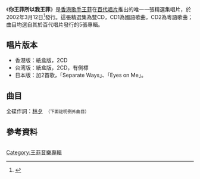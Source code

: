 {{Album infobox | <!-- See Wikipedia:WikiProject_Albums -->
|  Name        = 你王菲所以我王菲
|  Type        = [[精選輯|精選輯]]
|  Artist      = [[王菲|王菲]]
|  Cover       = Favourite faye wong.jpg
|  Released    = 2002年3月12日
|  Recorded    = 
|  Genre       = [[國語流行音樂|國語流行音樂]]/[[粵語流行音樂|粵語流行音樂]]
|  Length      = 
|  Label       = [[百代唱片|百代唱片]]
|  Number      =
|  Producer    = [[梁榮駿|梁榮駿]]
|  Last album  = 我的王菲時代<br />(2001年)
|  This album  = '''你王菲所以我王菲''' <br />(2002年)
|  Next album  = Faye Best <br />(2002年)
}}

《'''你王菲所以我王菲'''》是[[香港|香港]][[歌手|歌手]][[王菲|王菲]]在[[百代唱片|百代唱片]]推出的唯一一張精選集唱片，於2002年3月12日<ref>{{Cite web |url=http://ent.sina.com.cn/p/i/2002-03-14/75908.html |title=互不相讓 鄭秀文王菲三月同時推出新唱片 |accessdate=2015-09-19 |archive-date=2005-03-15 |archive-url=https://web.archive.org/web/20050315032259/http://ent.sina.com.cn/p/i/2002-03-14/75908.html |dead-url=no }}</ref>發行。這張精選集為雙CD，CD1為國語歌曲，CD2為粵語歌曲；曲目均選自其於百代唱片發行的5張專輯。

== 唱片版本 ==
*香港版：紙盒版，2CD
*台湾版：紙盒版，2CD，有側標
*日本版：加2首歌，「Separate Ways」、「Eyes on Me」。

== 曲目 ==
全碟作詞：[[林夕|林夕]]　<small>（下面註明例外曲目）</small>
{{Tracklist
| collapsed = 
| headline = Disc 1
| font_size = 
| total_length = 
|-
| extra_column = 選自
|-
| title1 = 懷念
| note1 = [[黃偉文|黃偉文]]作詞
| longnote1 = 
| music1 = Robin Guthrie、Elizabeth Fraser、Simon Raymonde
| lyrics1 = 
| arranger1 = [[张亚东_(音乐人)|張亞東]]
| producer1 = 
| extra1 = [[王菲_(1997年專輯)|王菲]]（1997）
| length1 = 
|-
| title2 = 你快樂（所以我快樂）
| note2 = 
| longnote2 = 
| music2 = 張亞東
| lyrics2 = 
| arranger2 = 張亞東
| producer2 = 
| extra2 = 王菲（1997）
| length2 = 
|-
| title3 = 麻醉
| note3 = 
| longnote3 = 
| music3 = 周鳳嶺
| lyrics3 = 
| arranger3 = [[Adrian_Chan|Adrian Chan]]
| producer3 = 
| extra3 = 王菲（1997）
| length3 = 
|-
| title4 = 我也不想這樣
| note4 = 
| longnote4 = 
| music4 = [[Alex_San|Alex San]]
| lyrics4 = 
| arranger4 = Alex San
| producer4 = 
| extra4 = 王菲（1997）
| length4 = 
|-
| title5 = 悶
| note5 = 
| longnote5 = 
| music5 = 張亞東
| lyrics5 = 
| arranger5 = 張亞東
| producer5 = 
| extra5 = 王菲（1997）
| length5 = 
|-
| title6 = 人間
| note6 = 
| longnote6 = 
| music6 = [[中島みゆき|中島みゆき]]
| lyrics6 = 
| arranger6 = Adrian Chan
| producer6 = 
| extra6 = 王菲（1997）
| length6 = 
|-
| title7 = 臉
| note7 = 
| longnote7 = 
| music7 = 王菲
| lyrics7 = 
| arranger7 = 周廣斌
| producer7 = 
| extra7 = [[唱遊|唱遊]]
| length7 = 
|-
| title8 = 開到荼蘼
| note8 = 
| longnote8 = 
| music8 = [[C.Y._Kong|C.Y. Kong]]
| lyrics8 = 
| arranger8 = C.Y. Kong
| producer8 = 
| extra8 = [[只愛陌生人|只愛陌生人]]
| length8 = 
|-
| title9 = 只愛陌生人
| note9 = 
| longnote9 = 
| music9 = 張亞東
| lyrics9 = 
| arranger9 = 張亞東
| producer9 = 
| extra9 = 只愛陌生人
| length9 = 
|-
| title10 = 當時的月亮
| note10 = 
| longnote10 = 
| music10 = [[李冰|李冰]]
| lyrics10 = 
| arranger10 = Adrian Chan
| producer10 = 
| extra10 = 只愛陌生人
| length10 = 
|-
| title11 = 香奈兒
| note11 = 
| longnote11 = 
| music11 = 王菲
| lyrics11 = 
| arranger11 = 張亞東
| producer11 = 
| extra11 = [[寓言_(專輯)|寓言]]
| length11 = 
|-
| title12 = 阿修羅
| note12 = 
| longnote12 = 
| music12 = 王菲
| lyrics12 = 
| arranger12 = 張亞東
| producer12 = 
| extra12 = 寓言
| length12 = 
|-
| title13 = 如果你是假的
| note13 = 
| longnote13 = 
| music13 = [[Eric_Kwok|Eric Kwok]]
| lyrics13 = 
| arranger13 = Jun
| producer13 = 
| extra13 = 寓言
| length13 = 
|-
| title14 = 你喜歡不如我喜歡
| note14 = 
| longnote14 = 
| music14 = 潘協慶
| lyrics14 = 
| arranger14 = Adrian Chan、Barry Chung
| producer14 = 
| extra14 = 寓言
| length14 = 
|-
| title15 = 精彩
| note15 = 
| longnote15 = 
| music15 = 王菲
| lyrics15 = 
| arranger15 = 張亞東
| producer15 = 
| extra15 = 只愛陌生人
| length15 = 
|-
| title16 = 流年
| note16 = 
| longnote16 = 
| music16 = 陳曉娟
| lyrics16 = 
| arranger16 = 劉志遠
| producer16 = 
| extra16 = [[王菲_(2001年專輯)|王菲]]（2001）
| length16 = 
}}

{{Tracklist
| collapsed = 
| headline = Disc 2
| font_size = 
| total_length = 
|-
| extra_column = 選自
|-
| title1 = 償還
| note1 = 
| longnote1 = 
| music1 = 柳重言
| lyrics1 = 
| arranger1 = Alex San
| producer1 = 
| extra1 = 唱遊
| length1 = 
|-
| title2 = 原諒自己
| note2 = 
| longnote2 = 
| music2 = 潘協慶
| lyrics2 = 
| arranger2 = Alex San
| producer2 = 
| extra2 = 唱遊
| length2 = 
|-
| title3 = 守望麥田
| note3 = 
| longnote3 = 
| music3 = C.Y. Kong、Adrian Chan
| lyrics3 = 
| arranger3 = C.Y. Kong
| producer3 = 
| extra3 = 只愛陌生人
| length3 = 
|-
| title4 = 螢火蟲
| note4 = 
| longnote4 = 
| music4 = C.Y. Kong
| lyrics4 = 
| arranger4 = C.Y. Kong
| producer4 = 
| extra4 = 寓言
| length4 = 
|-
| title5 = 郵差
| note5 = 
| longnote5 = 
| music5 = Adrian Chan
| lyrics5 = 
| arranger5 = Adrian Chan
| producer5 = 
| extra5 = 只愛陌生人
| length5 = 
|-
| title6 = 給自己的情書
| note6 = 
| longnote6 = 
| music6 = C.Y. Kong
| lyrics6 = 
| arranger6 = C.Y. Kong
| producer6 = 
| extra6 = 寓言
| length6 = 
|-
| title7 = 迷魂記
| note7 = 
| longnote7 = 
| music7 = [[謝霆鋒|謝霆鋒]]
| lyrics7 = 
| arranger7 = [[梁翹柏|梁翹柏]]
| producer7 = 
| extra7 = 王菲（2001）
| length7 = 
|-
| title8 = 色盲
| note8 = [[周耀輝|周耀輝]]作詞
| longnote8 = 
| music8 = [[梁基爵|梁基爵]]
| lyrics8 = 
| arranger8 = 梁基爵
| producer8 = 
| extra8 = 王菲（2001）
| length8 = 
}}
{{Tracklist
| collapsed = yes
| headline = 日本版附加曲目
| font_size = 
| total_length = 
|-
| extra_column = 選自
|-
| title9 = [[Separate_Ways|Separate Ways]]
| note9 = 
| longnote9 = 
| music9 = カジ ヒデキ
| lyrics9 = カジ ヒデキ
| arranger9 = Envers
| producer9 = 
| extra9 = [[王菲_(2001年專輯)|光の翼]]
| length9 = 
|-
| title10 = [[Eyes_on_Me|Eyes on Me]]
| note10 = 
| longnote10 = 
| music10 = [[植松伸夫|植松伸夫]]
| lyrics10 = 染谷和美
| arranger10 = 濱口史郎
| producer10 = 
| extra10 = 唱遊
| length10 = 
}}

== 參考資料 ==
<div class="references-small" style="-moz-column-count:2; column-count:2;">
<references />
</div>





{{王菲}}

[[Category:王菲音樂專輯|Category:王菲音樂專輯]]